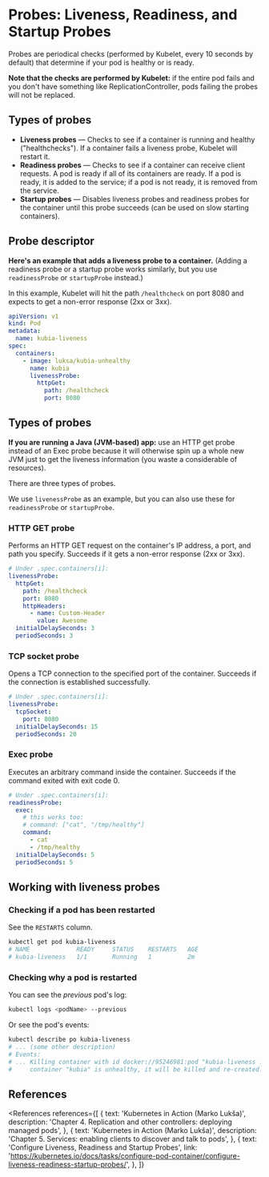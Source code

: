 
# Probes: Liveness, Readiness, and Startup Probes

Probes are periodical checks (performed by Kubelet, every 10 seconds by default) that determine if your pod is healthy or is ready.

**Note that the checks are performed by Kubelet:** if the entire pod fails and you don't have something like ReplicationController, pods failing the probes will not be replaced.

## Types of probes

- **Liveness probes** &mdash; Checks to see if a container is running and healthy ("healthchecks"). If a container fails a liveness probe, Kubelet will restart it.
- **Readiness probes** &mdash; Checks to see if a container can receive client requests. A pod is ready if all of its containers are ready. If a pod is ready, it is added to the service; if a pod is not ready, it is removed from the service.
- **Startup probes** &mdash; Disables liveness probes and readiness probes for the container until this probe succeeds (can be used on slow starting containers).

## Probe descriptor

**Here's an example that adds a liveness probe to a container.** (Adding a readiness probe or a startup probe works similarly, but you use `readinessProbe` or `startupProbe` instead.)

In this example, Kubelet will hit the path `/healthcheck` on port 8080 and expects to get a non-error response (2xx or 3xx).

```yaml
apiVersion: v1
kind: Pod
metadata:
  name: kubia-liveness
spec:
  containers:
    - image: luksa/kubia-unhealthy
      name: kubia
      livenessProbe:
        httpGet:
          path: /healthcheck
          port: 8080
```

## Types of probes

<NoteBox type="warning">
  <strong>If you are running a Java (JVM-based) app:</strong> use an HTTP get probe instead of an
  Exec probe because it will otherwise spin up a whole new JVM just to get the liveness information
  (you waste a considerable of resources).
</NoteBox>

There are three types of probes.

We use `livenessProbe` as an example, but you can also use these for `readinessProbe` or `startupProbe`.

### HTTP GET probe

Performs an HTTP GET request on the container's IP address, a port, and path you specify. Succeeds if it gets a non-error response (2xx or 3xx).

```yaml
# Under .spec.containers[i]:
livenessProbe:
  httpGet:
    path: /healthcheck
    port: 8080
    httpHeaders:
      - name: Custom-Header
        value: Awesome
  initialDelaySeconds: 3
  periodSeconds: 3
```

### TCP socket probe

Opens a TCP connection to the specified port of the container. Succeeds if the connection is established successfully.

```yaml
# Under .spec.containers[i]:
livenessProbe:
  tcpSocket:
    port: 8080
  initialDelaySeconds: 15
  periodSeconds: 20
```

### Exec probe

Executes an arbitrary command inside the container. Succeeds if the command exited with exit code 0.

```yaml
# Under .spec.containers[i]:
readinessProbe:
  exec:
    # this works too:
    # command: ["cat", "/tmp/healthy"]
    command:
      - cat
      - /tmp/healthy
  initialDelaySeconds: 5
  periodSeconds: 5
```

## Working with liveness probes

### Checking if a pod has been restarted

See the `RESTARTS` column.

```bash
kubectl get pod kubia-liveness
# NAME             READY     STATUS    RESTARTS   AGE
# kubia-liveness   1/1       Running   1          2m
```

### Checking why a pod is restarted

You can see the _previous_ pod's log:

```bash
kubectl logs <podName> --previous
```

Or see the pod's events:

```bash
kubectl describe po kubia-liveness
# ... (some other description)
# Events:
# ... Killing container with id docker://95246981:pod "kubia-liveness ..."
#     container "kubia" is unhealthy, it will be killed and re-created.
```

## References

<References
  references={[
    {
      text: 'Kubernetes in Action (Marko Lukša)',
      description: 'Chapter 4. Replication and other controllers: deploying managed pods',
    },
    {
      text: 'Kubernetes in Action (Marko Lukša)',
      description: 'Chapter 5. Services: enabling clients to discover and talk to pods',
    },
    {
      text: 'Configure Liveness, Readiness and Startup Probes',
      link:
        'https://kubernetes.io/docs/tasks/configure-pod-container/configure-liveness-readiness-startup-probes/',
    },
  ]}
></References>
